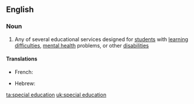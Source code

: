 ==English==

===Noun===
{{wikipedia}}
{{en-noun|head=[[special]] [[education]]|-}}

# Any of several educational services designed for [[student]]s with [[learning difficulty|learning difficulties]], [[mental health]] problems, or other [[disability|disabilities]]

====Translations====
{{trans-top|Educational services designed for students with learning difficulties}}
* French: {{t+|fr|transition}}
{{trans-mid}}
* Hebrew: {{t|he|חינוך מיוחד|m|tr=khinúkh m'yukhád}}
{{trans-bottom}}

[[ta:special education]]
[[uk:special education]]